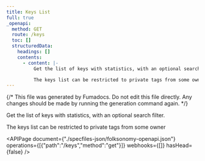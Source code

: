 ```yaml
---
title: Keys List
full: true
_openapi:
  method: GET
  route: /keys
  toc: []
  structuredData:
    headings: []
    contents:
      - content: |-
          Get the list of keys with statistics, with an optional search filter.

          The keys list can be restricted to private tags from some owner
---
```


{/* This file was generated by Fumadocs. Do not edit this file directly. Any changes should be made by running the generation command again. */}

Get the list of keys with statistics, with an optional search filter.

The keys list can be restricted to private tags from some owner

<APIPage document={"./specfiles-json/folksonomy-openapi.json"} operations={[{"path":"/keys","method":"get"}]} webhooks={[]} hasHead={false} />